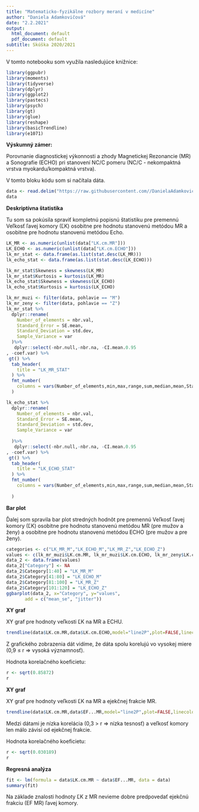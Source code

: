 ---
title: "Matematicko-fyzikálne rozbory meraní v medicíne"
author: "Daniela Adamkovičová"
date: "2.2.2021"
output:
  html_document: default
  pdf_document: default
subtitle: Skúška 2020/2021
---

V tomto notebooku som využila nasledujúce knižnice:

```{r, message=FALSE, warning=FALSE}
library(ggpubr)
library(moments) 
library(tidyverse)
library(dplyr)
library(ggplot2)
library(pastecs)
library(psych)
library(gt)
library(glue)
library(reshape)
library(basicTrendline)
library(e1071)
```

__Výskumný zámer:__

Porovnanie diagnostickej výkonnosti a zhody Magnetickej Rezonancie (MR) a Sonografie (ECHO) pri stanovení NC/C pomeru (NC/C - nekompaktná vrstva myokardu/kompaktná vrstva).


V tomto bloku kódu som si načítala dáta.
```{r}

data <- read.delim("https://raw.githubusercontent.com//DanielaAdamkovicova//DanielaAdamkovicova//master//data.csv", sep = ";")
data
```


__Deskriptívna štatistika__

Tu som sa pokúsila spraviť kompletnú popisnú štatistiku pre premennú Veľkosť ľavej komory (ĽK) osobitne pre hodnotu stanovenú metódou MR a osobitne pre hodnotu stanovenú metódou Echo.

```{r}
LK_MR <- as.numeric(unlist(data["LK.cm.MR"]))
LK_ECHO <- as.numeric(unlist(data["LK.cm.ECHO"]))
lk_mr_stat <- data.frame(as.list(stat.desc(LK_MR)))
lk_echo_stat <- data.frame(as.list(stat.desc(LK_ECHO)))

lk_mr_stat$Skewness = skewness(LK_MR)
lk_mr_stat$Kurtosis = kurtosis(LK_MR)
lk_echo_stat$Skewness = skewness(LK_ECHO)
lk_echo_stat$Kurtosis = kurtosis(LK_ECHO)

lk_mr_muzi <- filter(data, pohlavie == "M")
lk_mr_zeny <- filter(data, pohlavie == "Z")
lk_mr_stat %>%
  dplyr::rename(
    Number_of_elements = nbr.val,
    Standard_Error = SE.mean,
    Standard_Deviation = std.dev,
    Sample_Variance = var
  )%>%
   dplyr::select(-nbr.null,-nbr.na, -CI.mean.0.95
, -coef.var) %>%
 gt() %>%
  tab_header(
    title = "LK_MR_STAT"
  ) %>%
  fmt_number(
    columns = vars(Number_of_elements,min,max,range,sum,median,mean,Standard_Error,Sample_Variance,Standard_Deviation)
  )

lk_echo_stat %>%
  dplyr::rename(
    Number_of_elements = nbr.val,
    Standard_Error = SE.mean,
    Standard_Deviation = std.dev,
    Sample_Variance = var
    
  )%>%
   dplyr::select(-nbr.null,-nbr.na, -CI.mean.0.95
, -coef.var) %>%
 gt() %>%
  tab_header(
    title = "LK_ECHO_STAT"
  ) %>%
  fmt_number(
    columns = vars(Number_of_elements,min,max,range,sum,median,mean,Standard_Error,Sample_Variance,Standard_Deviation)
    
  )
```



__Bar plot__

Ďalej som spravila bar plot stredných hodnôt pre premennú Veľkosť ľavej komory (ĽK) osobitne pre hodnotu stanovenú metódou MR (pre mužov a ženy) a osobitne pre hodnotu stanovenú metódou ECHO (pre mužov a pre ženy).

```{r}
categories <- c("LK_MR_M","LK_ECHO_M","LK_MR_Z","LK_ECHO_Z")
values <- c(lk_mr_muzi$LK.cm.MR, lk_mr_muzi$LK.cm.ECHO, lk_mr_zeny$LK.cm.MR, lk_mr_zeny$LK.cm.ECHO)
data_2 <- data.frame(values)
data_2["Category"] <- NA
data_2$Category[1:40] = "LK_MR_M"
data_2$Category[41:80] = "LK_ECHO_M"
data_2$Category[81:100] = "LK_MR_Z"
data_2$Category[101:120] = "LK_ECHO_Z"
ggbarplot(data_2, x="Category", y="values",
       add = c("mean_se", "jitter"))
```

__XY graf__

XY graf pre hodnoty veľkosti ĽK na MR a ECHU.

```{r warning=FALSE}
trendline(data$LK.cm.MR,data$LK.cm.ECHO,model="line2P",plot=FALSE,linecolor="red", xlab="ĽK [cm] MR", ylab="ĽK [cm] ECHO")
```

Z grafického zobrazenia dát vidíme, že dáta spolu korelujú vo vysokej miere (0,9 ≤ r => vysoká významnosť).

Hodnota korelačného koeficietu:

```{r}
r <- sqrt(0.85872)
r
```

__XY graf__

XY graf pre hodnoty veľkosti ĽK na MR a ejekčnej frakcie MR.

```{r warning=FALSE}
trendline(data$LK.cm.MR,data$EF...MR,model="line2P",plot=FALSE,linecolor="red",xlab="ĽK [cm] MR", ylab="EF % MR")
```

Medzi dátami je nízka korelácia (0,3 > r => nízka tesnosť) a veľkosť komory len málo závisí od ejekčnej frakcie.

Hodnota korelačného koeficietu:

```{r}
r <- sqrt(0.030189)
r
```


__Regresná analýza__

```{r}
fit <- lm(formula = data$LK.cm.MR ~ data$EF...MR, data = data)
summary(fit)
```

Na základe znalosti hodnoty ĽK z MR nevieme dobre predpovedať ejekčnú frakciu (EF MR) ľavej komory.


